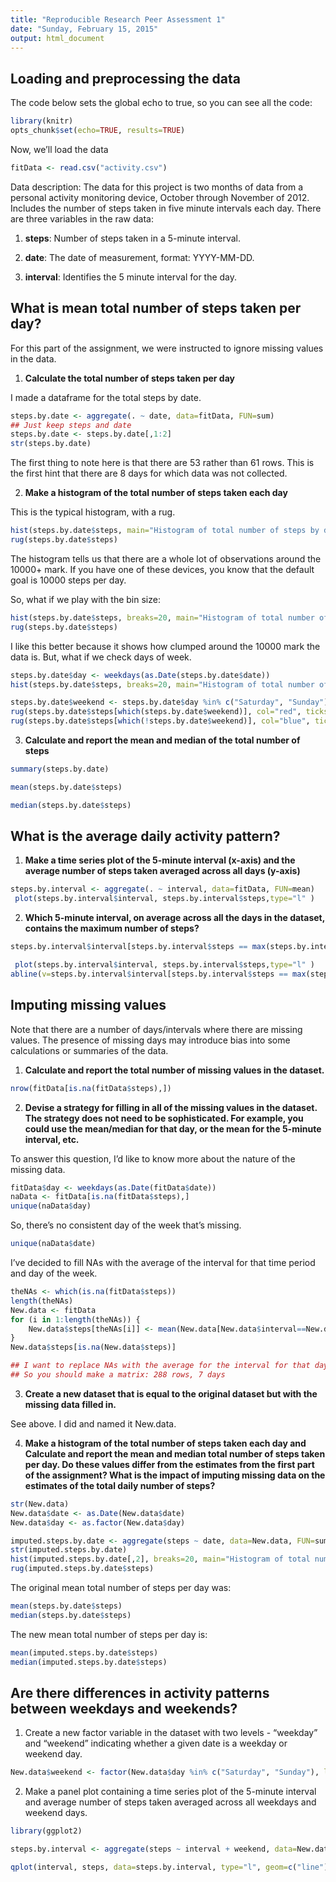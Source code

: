```yaml
---
title: "Reproducible Research Peer Assessment 1"
date: "Sunday, February 15, 2015"
output: html_document
---
```

## Loading and preprocessing the data

The code below sets the global echo to true, so you can see all the code:

```r
library(knitr)
opts_chunk$set(echo=TRUE, results=TRUE)
```

Now, we'll load the data
```r
fitData <- read.csv("activity.csv")
```
Data description:
The data for this project is two months of data from a personal activity monitoring device, October through November of 2012.  Includes the number of steps taken in five minute intervals each day. There are three variables in the raw data:

1.  **steps**: Number of steps taken in a 5-minute interval.

2.  **date**: The date of measurement, format: YYYY-MM-DD.

3.  **interval**: Identifies the 5 minute interval for the day.

## What is mean total number of steps taken per day?
For this part of the assignment, we were instructed to ignore missing values in the data. 

1. **Calculate the total number of steps taken per day**

I made a dataframe for the total steps by date.
```r
steps.by.date <- aggregate(. ~ date, data=fitData, FUN=sum)
## Just keep steps and date
steps.by.date <- steps.by.date[,1:2]
str(steps.by.date)
```
The first thing to note here is that there are 53 rather than 61 rows.  This is the first hint that there are 8 days for which data was not collected.

2.  **Make a histogram of the total number of steps taken each day**


This is the typical histogram, with a rug.
```r
hist(steps.by.date$steps, main="Histogram of total number of steps by day", xlab="Average Steps per Day")
rug(steps.by.date$steps)
```


The histogram tells us that there are a whole lot of observations around the 10000+ mark.  If you have one of these devices, you know that the default goal is 10000 steps per day.  

So, what if we play with the bin size:
```r
hist(steps.by.date$steps, breaks=20, main="Histogram of total number of steps by day")
rug(steps.by.date$steps)
```


I like this better because it shows how clumped around the 10000 mark the data is. But, what if we check days of week.
```r
steps.by.date$day <- weekdays(as.Date(steps.by.date$date))
hist(steps.by.date$steps, breaks=20, main="Histogram of total number of steps by day")

steps.by.date$weekend <- steps.by.date$day %in% c("Saturday", "Sunday")
rug(steps.by.date$steps[which(steps.by.date$weekend)], col="red", ticksize=0.08, lwd=1.5)
rug(steps.by.date$steps[which(!steps.by.date$weekend)], col="blue", ticksize=0.04, lwd=1.5)

```

3.  **Calculate and report the mean and median of the total number of steps**

```r
summary(steps.by.date)
```
```r
mean(steps.by.date$steps)
```
```r
median(steps.by.date$steps)
```

## What is the average daily activity pattern?

1.  **Make a time series plot of the 5-minute interval (x-axis) and the average number of steps taken averaged across all days (y-axis)**

```r
steps.by.interval <- aggregate(. ~ interval, data=fitData, FUN=mean)
 plot(steps.by.interval$interval, steps.by.interval$steps,type="l" )
```

2.  **Which 5-minute interval, on average across all the days in the dataset, contains the maximum number of steps?**

```r
steps.by.interval$interval[steps.by.interval$steps == max(steps.by.interval$steps)]
```

```r
 plot(steps.by.interval$interval, steps.by.interval$steps,type="l" )
abline(v=steps.by.interval$interval[steps.by.interval$steps == max(steps.by.interval$steps)], col="blue")
```

## Imputing missing values

Note that there are a number of days/intervals where there are missing values. The presence of missing days may introduce bias into some calculations or summaries of the data.

1.  **Calculate and report the total number of missing values in the dataset.**

```r
nrow(fitData[is.na(fitData$steps),])
```

2.  **Devise a strategy for filling in all of the missing values in the dataset.  The strategy does not need to be sophisticated. For example, you could use the mean/median for that day, or the mean for the 5-minute interval, etc.**

To answer this question, I'd like to know more about the nature of the missing data. 

```r
fitData$day <- weekdays(as.Date(fitData$date))
naData <- fitData[is.na(fitData$steps),]
unique(naData$day)
```

So, there's no consistent day of the week that's missing.

```r
unique(naData$date)
```

I've decided to fill NAs with the average of the interval for that time period and day of the week.


```r

theNAs <- which(is.na(fitData$steps))
length(theNAs)
New.data <- fitData
for (i in 1:length(theNAs)) {
    New.data$steps[theNAs[i]] <- mean(New.data[New.data$interval==New.data$interval[theNAs[i]] & New.data$day==New.data$day[theNAs[i]],1], na.rm=TRUE)
}
New.data$steps[is.na(New.data$steps)]

## I want to replace NAs with the average for the interval for that day of the week.
## So you should make a matrix: 288 rows, 7 days

```

3. **Create a new dataset that is equal to the original dataset but with the missing data filled in.**

See above.  I did and named it New.data.

4.  **Make a histogram of the total number of steps taken each day and  Calculate and report the mean and median total number of steps taken per day. Do these values differ from the estimates from the first part of the assignment? What is the impact of imputing missing data on the estimates of the total daily number of steps?**

```r
str(New.data)
New.data$date <- as.Date(New.data$date)
New.data$day <- as.factor(New.data$day)

imputed.steps.by.date <- aggregate(steps ~ date, data=New.data, FUN=sum)
str(imputed.steps.by.date)
hist(imputed.steps.by.date[,2], breaks=20, main="Histogram of total number of steps by day (NAs imputed)", xlab="Average Steps per Day")
rug(imputed.steps.by.date$steps)
```

The original mean total number of steps per day was:

```r
mean(steps.by.date$steps)
median(steps.by.date$steps)
```

The new mean total number of steps per day is:

```r
mean(imputed.steps.by.date$steps)
median(imputed.steps.by.date$steps)
```

## Are there differences in activity patterns between weekdays and weekends?

1.  Create a new factor variable in the dataset with two levels - "weekday" and "weekend" indicating whether a given date is a weekday or weekend day.

```r

New.data$weekend <- factor(New.data$day %in% c("Saturday", "Sunday"), levels=c("FALSE","TRUE"), labels=c("weekday","weekend"))
```


2.  Make a panel plot containing a time series plot of the 5-minute interval and average number of steps taken averaged across all weekdays and weekend days.

```r
library(ggplot2)

steps.by.interval <- aggregate(steps ~ interval + weekend, data=New.data, FUN=mean)

qplot(interval, steps, data=steps.by.interval, type="l", geom=c("line"), xlab="Interval", ylab="Average Steps") + facet_wrap(~ weekend, ncol=1)
```

